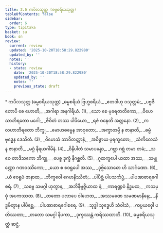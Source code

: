 ```yaml
---
title: 2.6 ကပိလသုတ္တ (ဓမ္မစရိယသုတ္တ)
tableOfContents: false
sidebar:
  order: 6
type: tipitaka
basket: su
book: sn
review:
  current: review
  updated: '2025-10-20T18:58:29.822980'
  updated_by: ''
  notes: ''
  history:
  - state: review
    date: '2025-10-20T18:58:29.822980'
    updated_by: ''
    notes: ''
    previous_state: draft
---
```



<DynamicBreadcrumb />


<ReviewStatus review={frontmatter.review} showDetails={true} />

<HypothesisAnnotation frontmatter={frontmatter} />

<Paragraph type="center" book="sn">
* ကပိလသုတ္တ (ဓမ္မစရိယသုတ္တ)
</Paragraph>

<Division number="277" book="sn" e="ch" v="18" p="321">

<Paragraph number="323" type="verses" book="sn">
_ဓမ္မစရိယံ ဗြဟ္မစရိယံ,_  
_ဧတဒါဟု ဝသုတ္တမံ;_  
_ပဗ္ဗဇိတောပိ စေ ဟောတိ,_  
_အဂါရာ အနဂါရိယံ. (1)_  

</Paragraph>

</Division>
<Division number="278" book="sn" e="ch" v="18" p="321">

<Paragraph number="324" type="verses" book="sn">
_သော စေ မုခရဇာတိကော,_  
_ဝိဟေသာဘိရတော မဂေါ;_  
_ဇီဝိတံ တဿ ပါပိယော,_  
_ရဇံ ဝဍ္ဎေတိ အတ္တနော. (2)_  

</Paragraph>

</Division>
<Division number="279" book="sn" e="ch" v="18" p="321">

<Paragraph number="325" type="verses" book="sn">
_ကလဟာဘိရတော ဘိက္ခု,_  
_မောဟဓမ္မေန အာဝုတော;_  
_အက္ခာတမ္ပိ န ဇာနာတိ,_  
_ဓမ္မံ ဗုဒ္ဓေန ဒေသိတံ. (3)_  

</Paragraph>

</Division>
<Division number="280" book="sn" e="ch" v="18" p="321">

<Paragraph number="326" type="verses" book="sn">
_ဝိဟေသံ ဘာဝိတတ္တာနံ,_  
_အဝိဇ္ဇာယ ပုရက္ခတော;_  
_သံကိလေသံ န ဇာနာတိ,_  
_မဂ္ဂံ နိရယဂါမိနံ. (4)_  

</Paragraph>

</Division>
<Division number="281" book="sn" e="ch" v="18" p="321">

<Paragraph number="327" type="verses" book="sn">
_ဝိနိပါတံ သမာပန္နော,_  
_ဂဗ္ဘာ ဂဗ္ဘံ တမာ တမံ;_  
_သ ဝေ တာဒိသကော ဘိက္ခု,_  
_ပေစ္စ ဒုက္ခံ နိဂစ္ဆတိ. (5)_  

</Paragraph>

</Division>
<Division number="282" book="sn" e="ch" v="18" p="321">

<Paragraph number="328" type="verses" book="sn">
_ဂူထကူပေါ ယထာ အဿ,_  
_သမ္ပုဏ္ဏော ဂဏဝဿိကော;_  
_ယော စ ဧဝရူပေါ အဿ,_  
_ဒုဗ္ဗိသောဓော ဟိ သာင်္ဂဏော. (6)_  

</Paragraph>

</Division>
<Division number="283" book="sn" e="ch" v="18" p="321">

<Paragraph number="329" type="verses" book="sn">
_ယံ ဧဝရူပံ ဇာနာထ,_  
_ဘိက္ခဝေါ ဂေဟနိဿိတံ;_  
_ပါပိစ္ဆံ ပါပသင်္ကပ္ပံ,_  
_ပါပအာစာရဂေါစရံ. (7)_  

</Paragraph>

</Division>
<Division number="284" book="sn" e="ch" v="18" p="322">

<Paragraph number="330" type="verses" book="sn">
_သဗ္ဗေ သမဂ္ဂါ ဟုတွာန,_  
_အဘိနိဗ္ဗဇ္ဇိယာထ နံ;_  
_ကာရဏ္ဍဝံ နိဒ္ဓမထ,_  
_ကသမ္ဗုံ အပကဿထ. (8)_  

</Paragraph>

</Division>
<Division number="285" book="sn" e="ch" v="18" p="322">

<Paragraph number="331" type="verses" book="sn">
_တတော ပလာပေ ဝါဟေထ,_  
_အဿမဏေ သမဏမာနိနေ;_  
_နိဒ္ဓမိတွာန ပါပိစ္ဆေ,_  
_ပါပအာစာရဂေါစရေ. (9)_  

</Paragraph>

</Division>
<Division number="286" book="sn" e="ch" v="18" p="322">

<Paragraph number="332" type="verses" book="sn">
_သုဒ္ဓါ သုဒ္ဓေဟိ သံဝါသံ,_  
_ကပ္ပယဝှေါ ပတိဿတာ;_  
_တတော သမဂ္ဂါ နိပကာ,_  
_ဒုက္ခဿန္တံ ကရိဿထာတိ. (10)_  


</Paragraph>
</Division>

<Paragraph number="333" type="center" book="sn">
ဓမ္မစရိယသုတ္တံ ဆဋ္ဌံ.
</Paragraph>